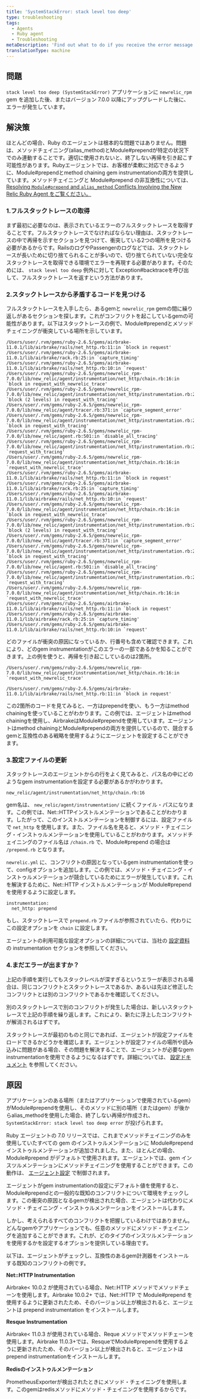 ```yaml
---
title: 'SystemStackError: stack level too deep'
type: troubleshooting
tags:
  - Agents
  - Ruby agent
  - Troubleshooting
metaDescription: 'Find out what to do if you receive the error message SystemStackError: stack level too deep on the Error details page in your APM UI.'
translationType: machine
---
```


## 問題

`stack level too deep (SystemStackError)` アプリケーションに `newrelic_rpm` gem を追加した後、またはバージョン 7.0.0 以降にアップグレードした後に、エラーが発生しています。

## 解決策

ほとんどの場合、Ruby のエージェントは根本的な問題ではありません。問題は、メソッドチェイニング(alias_method)とModule#prependが特定の状況下でのみ連動することです。適切に使用されないと、終了しない再帰を引き起こす可能性があります。Rubyエージェントでは、お客様が柔軟に対応できるように、Module#prependとmethod chaining gem instrumentationの両方を提供しています。メソッドチェイニングと Module#prepend の非互換性については、 [Resolving `Module#prepend` and `alias_method` Conflicts Involving the New Relic Ruby Agent をご覧ください。](https://newrelic.com/blog/best-practices/ruby-agent-module-prepend-alias-method-chains)

### 1.フルスタックトレースの取得

まず最初に必要なのは、表示されているエラーのフルスタックトレースを取得することです。フルスタックトレースでなければならない理由は、スタックトレースの中で再帰を示すセクションを見つけて、衝突している2つの場所を見つける必要があるからです。RailsのログやPassengerのログなどでは、スタックトレースが長いために切り捨てられることが多いので、切り捨てられていない完全なスタックトレースを取得できる環境でエラーを再現する必要があります。そのためには、 `stack level too deep` 例外に対して Exception#backtraceを呼び出して、フルスタックトレースを返すという方法があります。

### 2.スタックトレースから矛盾するコードを見つける

フルスタックトレースを入手したら、あるgemと `newrelic_rpm` gemの間に繰り返しがあるセクションを探します。これがコンフリクトを起こしているgemの可能性があります。以下はスタックトレースの例で、Module#prependとメソッドチェイニングが衝突している場所を示しています。

```
/Users/user/.rvm/gems/ruby-2.6.5/gems/airbrake-11.0.1/lib/airbrake/rails/net_http.rb:11:in `block in request'
/Users/user/.rvm/gems/ruby-2.6.5/gems/airbrake-11.0.1/lib/airbrake/rack.rb:25:in `capture_timing'
/Users/user/.rvm/gems/ruby-2.6.5/gems/airbrake-11.0.1/lib/airbrake/rails/net_http.rb:10:in `request'
/Users/user/.rvm/gems/ruby-2.6.5/gems/newrelic_rpm-7.0.0/lib/new_relic/agent/instrumentation/net_http/chain.rb:16:in `block in request_with_newrelic_trace'
/Users/user/.rvm/gems/ruby-2.6.5/gems/newrelic_rpm-7.0.0/lib/new_relic/agent/instrumentation/net_http/instrumentation.rb:26:in `block (2 levels) in request_with_tracing'
/Users/user/.rvm/gems/ruby-2.6.5/gems/newrelic_rpm-7.0.0/lib/new_relic/agent/tracer.rb:371:in `capture_segment_error'
/Users/user/.rvm/gems/ruby-2.6.5/gems/newrelic_rpm-7.0.0/lib/new_relic/agent/instrumentation/net_http/instrumentation.rb:25:in `block in request_with_tracing'
/Users/user/.rvm/gems/ruby-2.6.5/gems/newrelic_rpm-7.0.0/lib/new_relic/agent.rb:501:in `disable_all_tracing'
/Users/user/.rvm/gems/ruby-2.6.5/gems/newrelic_rpm-7.0.0/lib/new_relic/agent/instrumentation/net_http/instrumentation.rb:24:in `request_with_tracing'
/Users/user/.rvm/gems/ruby-2.6.5/gems/newrelic_rpm-7.0.0/lib/new_relic/agent/instrumentation/net_http/chain.rb:16:in `request_with_newrelic_trace'
/Users/user/.rvm/gems/ruby-2.6.5/gems/airbrake-11.0.1/lib/airbrake/rails/net_http.rb:11:in `block in request'
/Users/user/.rvm/gems/ruby-2.6.5/gems/airbrake-11.0.1/lib/airbrake/rack.rb:25:in `capture_timing'
/Users/user/.rvm/gems/ruby-2.6.5/gems/airbrake-11.0.1/lib/airbrake/rails/net_http.rb:10:in `request'
/Users/user/.rvm/gems/ruby-2.6.5/gems/newrelic_rpm-7.0.0/lib/new_relic/agent/instrumentation/net_http/chain.rb:16:in `block in request_with_newrelic_trace'
/Users/user/.rvm/gems/ruby-2.6.5/gems/newrelic_rpm-7.0.0/lib/new_relic/agent/instrumentation/net_http/instrumentation.rb:26:in `block (2 levels) in request_with_tracing'
/Users/user/.rvm/gems/ruby-2.6.5/gems/newrelic_rpm-7.0.0/lib/new_relic/agent/tracer.rb:371:in `capture_segment_error'
/Users/user/.rvm/gems/ruby-2.6.5/gems/newrelic_rpm-7.0.0/lib/new_relic/agent/instrumentation/net_http/instrumentation.rb:25:in `block in request_with_tracing'
/Users/user/.rvm/gems/ruby-2.6.5/gems/newrelic_rpm-7.0.0/lib/new_relic/agent.rb:501:in `disable_all_tracing'
/Users/user/.rvm/gems/ruby-2.6.5/gems/newrelic_rpm-7.0.0/lib/new_relic/agent/instrumentation/net_http/instrumentation.rb:24:in `request_with_tracing'
/Users/user/.rvm/gems/ruby-2.6.5/gems/newrelic_rpm-7.0.0/lib/new_relic/agent/instrumentation/net_http/chain.rb:16:in `request_with_newrelic_trace'
/Users/user/.rvm/gems/ruby-2.6.5/gems/airbrake-11.0.1/lib/airbrake/rails/net_http.rb:11:in `block in request'
/Users/user/.rvm/gems/ruby-2.6.5/gems/airbrake-11.0.1/lib/airbrake/rack.rb:25:in `capture_timing'
/Users/user/.rvm/gems/ruby-2.6.5/gems/airbrake-11.0.1/lib/airbrake/rails/net_http.rb:10:in `request'
```

どのファイルが衝突の原因になっているか、行番号も含めて確認できます。これにより、どのgem instrumentationがこのエラーの一部であるかを知ることができます。上の例を使うと、再帰を引き起こしているのは2箇所。

```
/Users/user/.rvm/gems/ruby-2.6.5/gems/newrelic_rpm-7.0.0/lib/new_relic/agent/instrumentation/net_http/chain.rb:16:in `request_with_newrelic_trace'
```

```
/Users/user/.rvm/gems/ruby-2.6.5/gems/airbrake-11.0.1/lib/airbrake/rails/net_http.rb:11:in `block in request'
```

この2箇所のコードを見てみると、一方はprependを使い、もう一方はmethod chainingを使っていることがわかります。この例では、エージェントはmethod chainingを使用し、AirbrakeはModule#prependを使用しています。エージェントはmethod chainingとModule#prependの両方を提供しているので、競合するgemと互換性のある戦略を使用するようにエージェントを設定することができます。

### 3.設定ファイルの更新

スタックトレースのエージェントからの行をよく見てみると、パス名の中にどのようなgem instrumentationを設定する必要があるかがわかります。

```
new_relic/agent/instrumentation/net_http/chain.rb:16
```

gem名は、 `new_relic/agent/instrumentation/` に続くファイル・パスになります。この例では、Net::HTTPインストルメンテーションであることがわかります。したがって、このインストルメンテーションを制御するには、設定ファイルで `net_http` を使用します。また、ファイル名を見ると、メソッド・チェイニング・インストゥルメンテーションを使用していることがわかります。メソッドチェイニングのファイル名は `/chain.rb` で、Module#prepend の場合は `/prepend.rb` となります。

`newrelic.yml` に、コンフリクトの原因となっているgem instrumentationを使って、configオプションを追加します。この例では、メソッド・チェイニング・インストゥルメンテーションが競合しているためにエラーが発生しています。これを解決するために、Net::HTTP インストルメンテーションが Module#prepend を使用するように設定します。

```
instrumentation:
  net_http: prepend
```

もし、スタックトレースで `prepend.rb` ファイルが参照されていたら、代わりにこの設定オプションを `chain` に設定します。

エージェントの利用可能な設定オプションの詳細については、当社の [設定資料](/docs/agents/ruby-agent/configuration/ruby-agent-configuration/#instrumentation) の instrumentation セクションを参照してください。

### 4.まだエラーが出ますか？

上記の手順を実行してもスタックレベルが深すぎるというエラーが表示される場合は、同じコンフリクトとスタックトレースであるか、あるいは先ほど修正したコンフリクトとは別のコンフリクトであるかを確認してください。

別のスタックトレースで別のコンフリクトが発生した場合は、新しいスタックトレースで上記の手順を繰り返します。これにより、新たに浮上したコンフリクトが解消されるはずです。

スタックトレースが最初のものと同じであれば、エージェントが設定ファイルをロードできるかどうかを確認します。エージェントが設定ファイルの場所や読み込みに問題がある場合、その問題を解決することで、エージェントが必要なgem instrumentationを使用できるようになるはずです。詳細については、 [設定ドキュメント](/docs/agents/ruby-agent/configuration/ruby-agent-configuration/) を参照してください。

## 原因

アプリケーションのある場所（またはアプリケーションで使用されているgem）がModule#prependを使用し、そのメソッドに別の場所（またはgem）が後からalias_methodを使用した場合、終了しない再帰が作成され、 `SystemStackError: stack level too deep error` が投げられます。

Ruby エージェントの 7.0 リリースでは、これまでメソッドチェイニングのみを使用していたすべての gem のインストゥルメンテーションに Module#prepend インストゥルメンテーションが追加されました。また、ほとんどの場合、Module#prepend がデフォルトで使用されます。エージェントでは、gem インスツルメンテーションにメソッドチェイニングを使用することができます。この動作は、 [エージェント設定](/docs/agents/ruby-agent/configuration/ruby-agent-configuration/#instrumentation) で制御されます。

エージェントがgem instrumentationの設定にデフォルト値を使用すると、Module#prependとの一般的な既知のコンフリクトについて環境をチェックします。この衝突の原因となるgemが検出された場合、エージェントは代わりにメソッド・チェイニング・インストゥルメンテーションをインストールします。

しかし、考えられるすべてのコンフリクトを把握しているわけではありません。どんなgemやアプリケーションでも、任意のメソッドにメソッド・チェイニングを追加することができます。これが、どのタイプのインスツルメンテーションを使用するかを設定するオプションを提供している理由です。

以下は、エージェントがチェックし、互換性のあるgem計測器をインストールする既知のコンフリクトの例です。

**Net::HTTP Instrumentation**

Airbrake&lt; 10.0.2 が使用されている場合、Net::HTTP メソッドでメソッドチェーンを使用します。Airbrake 10.0.2+ では、Net::HTTP で Module#prepend を使用するように更新されたため、そのバージョン以上が検出されると、エージェントは prepend instrumentation をインストールします。

**Resque Instrumentation**

Airbrake&lt; 11.0.3 が使用されている場合、Reque メソッドでメソッドチェーンを使用します。Airbrake 11.0.3+では、ResqueでModule#prependを使用するように更新されたため、そのバージョン以上が検出されると、エージェントはprepend instrumentationをインストールします。

**Redisのインストゥルメンテーション**

PrometheusExporterが検出されたときにメソッド・チェイニングを使用します。このgemはredisメソッドにメソッド・チェイニングを使用するからです。